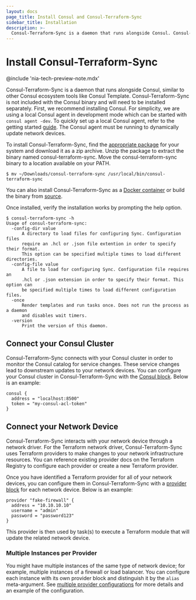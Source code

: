 ```yaml
---
layout: docs
page_title: Install Consul and Consul-Terraform-Sync
sidebar_title: Installation
description: >-
  Consul-Terraform-Sync is a daemon that runs alongside Consul. Consul-Terraform-Sync is not included with the Consul binary and will need to be installed separately.
---
```


# Install Consul-Terraform-Sync

@include 'nia-tech-preview-note.mdx'

Consul-Terraform-Sync is a daemon that runs alongside Consul, similar to other Consul ecosystem tools like Consul Template. Consul-Terraform-Sync is not included with the Consul binary and will need to be installed separately. First, we recommend installing Consul. For simplicity, we are using a local Consul agent in development mode which can be started with `consul agent -dev`. To quickly set up a local Consul agent, refer to the getting started [guide](https://learn.hashicorp.com/tutorials/consul/get-started-install). The Consul agent must be running to dynamically update network devices.


To install Consul-Terraform-Sync, find the [appropriate package](https://releases.hashicorp.com/consul-terraform-sync/) for your system and download it as a zip archive. Unzip the package to extract the binary named consul-terraform-sync. Move the consul-terraform-sync binary to a location available on your PATH.

```shell-session
$ mv ~/Downloads/consul-terraform-sync /usr/local/bin/consul-terraform-sync
```

You can also install Consul-Terraform-Sync as a [Docker container](https://hub.docker.com/u/hashicorp/consul-terraform-sync) or build the binary from [source](https://github.com/hashicorp/consul-terraform-sync).

Once installed, verify the installation works by prompting the help option.

```shell-session
$ consul-terraform-sync -h
Usage of consul-terraform-sync:
  -config-dir value
      A directory to load files for configuring Sync. Configuration files
      require an .hcl or .json file extention in order to specify their format.
      This option can be specified multiple times to load different directories.
  -config-file value
      A file to load for configuring Sync. Configuration file requires an
      .hcl or .json extension in order to specify their format. This option can
      be specified multiple times to load different configuration files.
  -once
      Render templates and run tasks once. Does not run the process as a daemon
      and disables wait timers.
  -version
      Print the version of this daemon.
```

## Connect your Consul Cluster

Consul-Terraform-Sync connects with your Consul cluster in order to monitor the Consul catalog for service changes. These service changes lead to downstream updates to your network devices. You can configure your Consul cluster in Consul-Terraform-Sync with the [Consul block](/docs/nia/installation/configuration#consul). Below is an example:

```hcl
consul {
  address = "localhost:8500"
  token = "my-consul-acl-token"
}
```

## Connect your Network Device

Consul-Terraform-Sync interacts with your network device through a network driver. For the Terraform network driver, Consul-Terraform-Sync uses Terraform providers to make changes to your network infrastructure resources. You can reference existing provider docs on the Terraform Registry to configure each provider or create a new Terraform provider.

Once you have identified a Terraform provider for all of your network devices, you can configure them in Consul-Terraform-Sync with a [provider block](/docs/nia/installation/configuration#provider) for each network device. Below is an example:

```hcl
provider "fake-firewall" {
  address = "10.10.10.10"
  username = "admin"
  password = "password123"
}
```

This provider is then used by task(s) to execute a Terraform module that will update the related network device.

### Multiple Instances per Provider

You might have multiple instances of the same type of network device; for example, multiple instances of a firewall or load balancer. You can configure each instance with its own provider block and distinguish it by the `alias` meta-argument. See [multiple provider configurations](/docs/nia/installation/configuration#multiple-provider-configurations) for more details and an example of the configuration.
